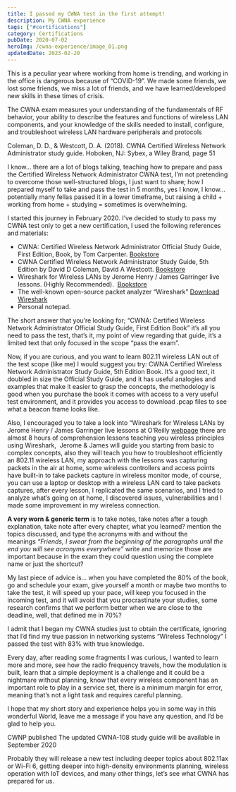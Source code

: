 ```yaml
---
title: I passed my CWNA test in the first attempt!
description: My CWNA experience
tags: ["#certifications"]
category: Certifications
pubDate: 2020-07-02
heroImg: /cwna-experience/image_01.png
updatedDate: 2023-02-20
---
```



This is a peculiar year where working from home is trending, and working in the office is dangerous because of “COVID-19”. We made some friends, we lost some friends, we miss a lot of friends, and we have learned/developed new skills in these times of crisis.

The CWNA exam measures your understanding of the fundamentals of RF behavior, your ability to describe the features and functions of wireless LAN components, and your knowledge of the skills needed to install, configure, and troubleshoot wireless LAN hardware peripherals and protocols

<Quote>
  Coleman, D. D., & Westcott, D. A. (2018). CWNA Certified Wireless Network Administrator study guide. Hoboken, NJ: Sybex, a Wiley Brand, page 51
</Quote>

I know… there are a lot of blogs talking, teaching how to prepare and pass the Certified Wireless Network Administrator CWNA test, I’m not pretending to overcome those well-structured blogs, I just want to share; how I prepared myself to take and pass the test in 5 months, yes I know, I know… potentially many fellas passed it in a lower timeframe, but raising a child + working from home + studying  = sometimes is overwhelming.

I started this journey in February 2020. I’ve decided to study to pass my CWNA test only to get a new certification, I used the following references and materials:

- CWNA: Certified Wireless Network Administrator Official Study Guide, First Edition, Book, by Tom Carpenter. <a href="https://www.cwnp.com/cwna107sg/" target="_blank">Bookstore</a>
- CWNA Certified Wireless Network Administrator Study Guide, 5th Edition by David D Coleman, David A Westcott. <a href="https://www.wiley.com/en-us/CWNA+Certified+Wireless+Network+Administrator+Study+Guide%3A+Exam+CWNA+107%2C+5th+Edition-p-9781119425786" target="_blank">Bookstore</a>
- Wireshark for Wireless LANs by Jerome Henry / James Garringer live lessons. (Highly Recommended).  <a href="https://www.oreilly.com/library/view/wireshark-for-wireless/9780134767529/" target="_blank">Bookstore</a>
- The well-known open-source packet analyzer “Wireshark” <a href="https://www.wireshark.org/#download" target="_blank">Download Wireshark</a>
- Personal notepad.

The short answer that you’re looking for; “CWNA: Certified Wireless Network Administrator Official Study Guide, First Edition Book” it’s all you need to pass the test, that’s it, my point of view regarding that guide, it’s a limited text that only focused in the scope “pass the exam”.

Now, if you are curious, and you want to learn 802.11 wireless LAN out of the test scope (like me) I would suggest you try: CWNA Certified Wireless Network Administrator Study Guide, 5th Edition Book. It’s a good text, it doubled in size the Official Study Guide, and it has useful analogies and examples that make it easier to grasp the concepts, the methodology is good when you purchase the book it comes with access to a very useful test environment, and it provides you access to download .pcap files to see what a beacon frame looks like.

Also, I encouraged you to take a look into “Wireshark for Wireless LANs by Jerome Henry / James Garringer live lessons at O’Reilly <a href="https://www.oreilly.com/library/view/wireshark-for-wireless/9780134767529/" target="_blank">webpage</a> there are almost 8 hours of comprehension lessons teaching you wireless principles using Wireshark,  Jerome & James will guide you starting from basic to complex concepts, also they will teach you how to troubleshoot efficiently an 802.11 wireless LAN, my approach with the lessons was capturing packets in the air at home, some wireless controllers and access points have built-in to take packets capture in wireless monitor mode, of course, you can use a laptop or desktop with a wireless LAN card to take packets captures, after every lesson, I replicated the same scenarios, and I tried to analyze what’s going on at home, I discovered issues, vulnerabilities and I made some improvement in my wireless connection.

**A very worn & generic term** is to take notes, take notes after a tough explanation, take note after every chapter, what you learned? mention the topics discussed, and type the acronyms with and without the meanings *“Friends, I swear from the beginning of the paragraphs until the end you will see acronyms everywhere”* write and memorize those are important because in the exam they could question using the complete name or just the shortcut?

My last piece of advice is… when you have completed the 80% of the book, go and schedule your exam, give yourself a month or maybe two months to take the test, it will speed up your pace, will keep you focused in the incoming test, and it will avoid that you procrastinate your studies, some research confirms that we perform better when we are close to the deadline, well, that defined me in 70%?

I admit that I began my CWNA studies just to obtain the certificate, ignoring that I’d find my true passion in networking systems “Wireless Technology” I passed the test with 83% with true knowledge.

Every day, after reading some fragments I was curious, I wanted to learn more and more, see how the radio frequency travels, how the modulation is built, learn that a simple deployment is a challenge and it could be a nightmare without planning, know that every wireless component has an important role to play in a service set, there is a minimum margin for error, meaning that’s not a light task and requires careful planning.

I hope that my short story and experience helps you in some way in this wonderful World, leave me a message if you have any question, and I’d be glad to help you.

<Note>
  CWNP published The updated CWNA-108 study guide will be available in September 2020
</Note>

Probably they will release a new test including deeper topics about 802.11ax or Wi-Fi 6, getting deeper into high-density environments planning, wireless operation with IoT devices, and many other things, let’s see what CWNA has prepared for us.
